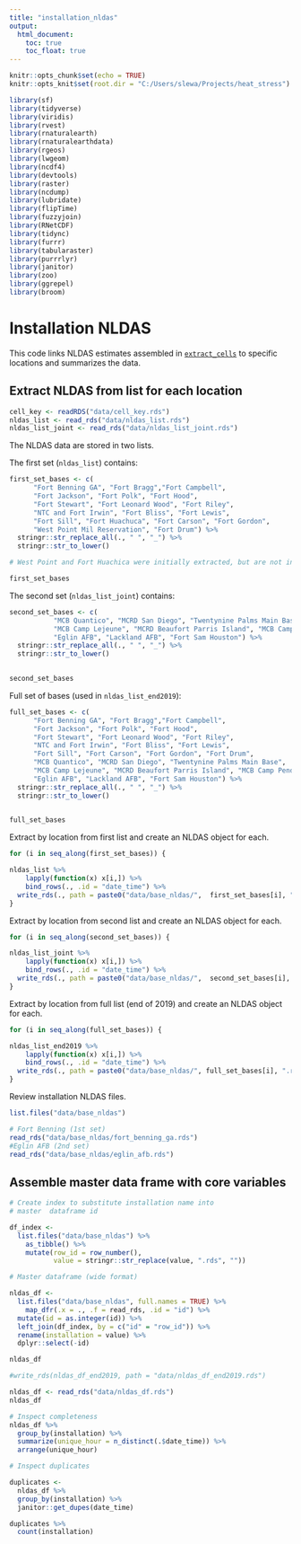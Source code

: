 ```yaml
---
title: "installation_nldas"
output:
  html_document:
    toc: true
    toc_float: true
---
```


```r
knitr::opts_chunk$set(echo = TRUE)
knitr::opts_knit$set(root.dir = "C:/Users/slewa/Projects/heat_stress")

library(sf)
library(tidyverse)
library(viridis)
library(rvest)
library(rnaturalearth)
library(rnaturalearthdata)
library(rgeos)
library(lwgeom)
library(ncdf4)
library(devtools)
library(raster)
library(ncdump)
library(lubridate)
library(flipTime)
library(fuzzyjoin)
library(RNetCDF)
library(tidync)
library(furrr)
library(tabularaster)
library(purrrlyr)
library(janitor)
library(zoo)
library(ggrepel)
library(broom)


```


# Installation NLDAS

This code links NLDAS estimates assembled in [`extract_cells`](analysis/extract_cells.html) to specific locations and summarizes the data.  

## Extract NLDAS from list for each location

```r
cell_key <- readRDS("data/cell_key.rds")
nldas_list <- read_rds("data/nldas_list.rds")
nldas_list_joint <- read_rds("data/nldas_list_joint.rds")
```

The NLDAS data are stored in two lists.  

The first set (`nldas_list`) contains:  
```r

first_set_bases <- c(
      "Fort Benning GA", "Fort Bragg","Fort Campbell",
      "Fort Jackson", "Fort Polk", "Fort Hood",
      "Fort Stewart", "Fort Leonard Wood", "Fort Riley",
      "NTC and Fort Irwin", "Fort Bliss", "Fort Lewis",
      "Fort Sill", "Fort Huachuca", "Fort Carson", "Fort Gordon",
      "West Point Mil Reservation", "Fort Drum") %>% 
  stringr::str_replace_all(., " ", "_") %>%
  stringr::str_to_lower()

# West Point and Fort Huachica were initially extracted, but are not intended to be included in the "Top 25" analysis.

first_set_bases
```

The second set (`nldas_list_joint`) contains:
```r

second_set_bases <- c(
           "MCB Quantico", "MCRD San Diego", "Twentynine Palms Main Base",
           "MCB Camp Lejeune", "MCRD Beaufort Parris Island", "MCB Camp Pendleton",
           "Eglin AFB", "Lackland AFB", "Fort Sam Houston") %>% 
  stringr::str_replace_all(., " ", "_") %>%
  stringr::str_to_lower()
  

second_set_bases 
```


Full set of bases (used in `nldas_list_end2019`):
```r


full_set_bases <- c(
      "Fort Benning GA", "Fort Bragg","Fort Campbell",
      "Fort Jackson", "Fort Polk", "Fort Hood",
      "Fort Stewart", "Fort Leonard Wood", "Fort Riley",
      "NTC and Fort Irwin", "Fort Bliss", "Fort Lewis",
      "Fort Sill", "Fort Carson", "Fort Gordon", "Fort Drum",
      "MCB Quantico", "MCRD San Diego", "Twentynine Palms Main Base",
      "MCB Camp Lejeune", "MCRD Beaufort Parris Island", "MCB Camp Pendleton",
      "Eglin AFB", "Lackland AFB", "Fort Sam Houston") %>% 
  stringr::str_replace_all(., " ", "_") %>%
  stringr::str_to_lower()
  

full_set_bases 

```



Extract by location from first list and create an NLDAS object for each.


```r

for (i in seq_along(first_set_bases)) {

nldas_list %>% 
    lapply(function(x) x[i,]) %>% 
    bind_rows(., .id = "date_time") %>% 
  write_rds(., path = paste0("data/base_nldas/",  first_set_bases[i], ".rds" ))
}  

```

Extract by location from second list and create an NLDAS object for each.

```r

for (i in seq_along(second_set_bases)) {

nldas_list_joint %>% 
    lapply(function(x) x[i,]) %>% 
    bind_rows(., .id = "date_time") %>% 
  write_rds(., path = paste0("data/base_nldas/",  second_set_bases[i], ".rds" ))
}  

```



Extract by location from full list (end of 2019) and create an NLDAS object for each.

```r

for (i in seq_along(full_set_bases)) {

nldas_list_end2019 %>% 
    lapply(function(x) x[i,]) %>% 
    bind_rows(., .id = "date_time") %>% 
  write_rds(., path = paste0("data/base_nldas/", full_set_bases[i], ".rds" ))
}  

```





Review installation NLDAS files.
```r

list.files("data/base_nldas") 

# Fort Benning (1st set)
read_rds("data/base_nldas/fort_benning_ga.rds")
#Eglin AFB (2nd set)
read_rds("data/base_nldas/eglin_afb.rds")

```


## Assemble master data frame with core variables

```r
# Create index to substitute installation name into 
# master  dataframe id

df_index <- 
  list.files("data/base_nldas") %>%
    as_tibble() %>% 
    mutate(row_id = row_number(),
           value = stringr::str_replace(value, ".rds", ""))

# Master dataframe (wide format)

nldas_df <-
  list.files("data/base_nldas", full.names = TRUE) %>%
    map_dfr(.x = ., .f = read_rds, .id = "id") %>%
  mutate(id = as.integer(id)) %>% 
  left_join(df_index, by = c("id" = "row_id")) %>% 
  rename(installation = value) %>% 
  dplyr::select(-id)

nldas_df

#write_rds(nldas_df_end2019, path = "data/nldas_df_end2019.rds")

```


```r

nldas_df <- read_rds("data/nldas_df.rds")
nldas_df

# Inspect completeness
nldas_df %>% 
  group_by(installation) %>% 
  summarize(unique_hour = n_distinct(.$date_time)) %>% 
  arrange(unique_hour)

# Inspect duplicates

duplicates <-
  nldas_df %>% 
  group_by(installation) %>% 
  janitor::get_dupes(date_time)

duplicates %>% 
  count(installation)
  

```

